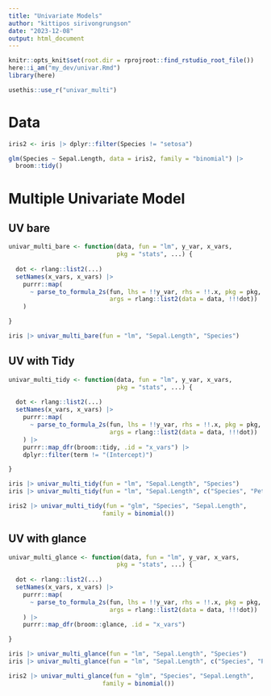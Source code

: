 ```yaml
---
title: "Univariate Models"
author: "kittipos sirivongrungson"
date: "2023-12-08"
output: html_document
---
```


```r
knitr::opts_knit$set(root.dir = rprojroot::find_rstudio_root_file())
here::i_am("my_dev/univar.Rmd")
library(here)
```

```r
usethis::use_r("univar_multi")
```


# Data

```r
iris2 <- iris |> dplyr::filter(Species != "setosa")

glm(Species ~ Sepal.Length, data = iris2, family = "binomial") |> 
  broom::tidy()
```

# Multiple Univariate Model

## UV bare

```r
univar_multi_bare <- function(data, fun = "lm", y_var, x_vars, 
                              pkg = "stats", ...) {
  
  dot <- rlang::list2(...)
  setNames(x_vars, x_vars) |> 
    purrr::map(
      ~ parse_to_formula_2s(fun, lhs = !!y_var, rhs = !!.x, pkg = pkg,
                            args = rlang::list2(data = data, !!!dot))
    ) 

}

iris |> univar_multi_bare(fun = "lm", "Sepal.Length", "Species")
```



## UV with Tidy

```r
univar_multi_tidy <- function(data, fun = "lm", y_var, x_vars, 
                              pkg = "stats", ...) {
  
  dot <- rlang::list2(...)
  setNames(x_vars, x_vars) |> 
    purrr::map(
      ~ parse_to_formula_2s(fun, lhs = !!y_var, rhs = !!.x, pkg = pkg,
                            args = rlang::list2(data = data, !!!dot))
    ) |> 
    purrr::map_dfr(broom::tidy, .id = "x_vars") |> 
    dplyr::filter(term != "(Intercept)")

}

iris |> univar_multi_tidy(fun = "lm", "Sepal.Length", "Species")
iris |> univar_multi_tidy(fun = "lm", "Sepal.Length", c("Species", "Petal.Width"))

iris2 |> univar_multi_tidy(fun = "glm", "Species", "Sepal.Length", 
                          family = binomial())
```



## UV with glance

```r
univar_multi_glance <- function(data, fun = "lm", y_var, x_vars, 
                              pkg = "stats", ...) {
  
  dot <- rlang::list2(...)
  setNames(x_vars, x_vars) |> 
    purrr::map(
      ~ parse_to_formula_2s(fun, lhs = !!y_var, rhs = !!.x, pkg = pkg,
                            args = rlang::list2(data = data, !!!dot))
    ) |> 
    purrr::map_dfr(broom::glance, .id = "x_vars") 

}

iris |> univar_multi_glance(fun = "lm", "Sepal.Length", "Species")
iris |> univar_multi_glance(fun = "lm", "Sepal.Length", c("Species", "Petal.Width"))

iris2 |> univar_multi_glance(fun = "glm", "Species", "Sepal.Length", 
                          family = binomial())
```

